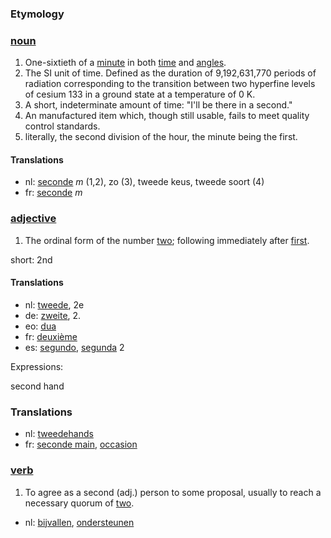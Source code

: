 ===Etymology===
===[[noun]]===

# One-sixtieth of a [[minute]] in both [[time]] and [[angle]]s.
# The SI unit of time.  Defined as the duration of 9,192,631,770 periods of radiation corresponding to the transition between two hyperfine levels of cesium 133 in a ground state at a temperature of 0 K.
# A short, indeterminate amount of time: "I'll be there in a second."
# An manufactured item which, though still usable, fails to meet quality control standards.
# literally, the second division of the hour, the minute being the first.

====Translations====

*nl: [[seconde]] ''m'' (1,2), zo (3), tweede keus, tweede soort (4)
*fr: [[seconde]] ''m''

===[[adjective]]===

# The ordinal form of the number [[two]]; following immediately after [[first]].

short: 2nd

====Translations====

*nl: [[tweede]], 2e
*de: [[zweite]], 2.
*eo: [[dua]]
*fr: [[deuxième]]
*es: [[segundo]], [[segunda]] 2

Expressions:

second hand

===Translations===
*nl: [[tweedehands]]
*fr: [[seconde main]], [[occasion]]

===[[verb]]===
# To agree as a second (adj.) person to some proposal, usually to reach a necessary quorum of [[two]].

*nl: [[bijvallen]], [[ondersteunen]]